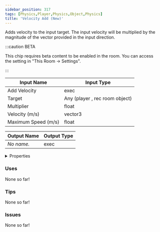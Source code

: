 ```yaml
---
sidebar_position: 317
tags: [Physics,Player,Physics,Object,Physics]
title: 'Velocity Add (New)'
---
```


Adds velocity to the input target. The input velocity will be multiplied by the magnitude of the vector provided in the input direction.

:::caution BETA

This chip requires beta content to be enabled in the room. You can access the setting in "This Room -> Settings".

:::


<EsbSvg />

| Input Name | Input Type |
|-----------|-----------|
| Add Velocity | exec |
| Target | Any (player , rec room object) |
| Multiplier | float |
| Velocity (m/s) | vector3 |
| Maximum Speed (m/s) | float |

| Output Name | Output Type |
|-----------|-----------|
| *No name.* | exec |


<details>
  <summary>Properties</summary>
  <div>
    <div>
    <table>
      <thead>
        <tr>
          <th>Is beta required?</th>
          <th>✅</th>
        </tr>
        <tr>
          <th>Is this chip a trolling risk?</th>
          <th>❌</th>
        </tr>
        <tr>
          <th>Is this chip a role assignment risk?</th>
          <th>❌</th>
        </tr>
        <tr>
          <th>Chip UUID</th>
          <th>f94206bd-1903-492f-85fc-07f8f756b9f5</th>
        </tr>
      </thead>
    </table>
    </div>
  </div>
</details>

### Uses

None so far!

### Tips

None so far!

### Issues

None so far!